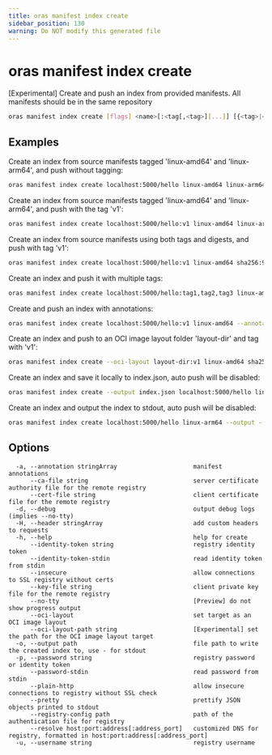 ```yaml
---
title: oras manifest index create
sidebar_position: 130
warning: Do NOT modify this generated file
---
```


# oras manifest index create

[Experimental] Create and push an index from provided manifests. All manifests should be in the same repository

```bash
oras manifest index create [flags] <name>[:<tag[,<tag>][...]] [{<tag>|<digest>}...]
```

## Examples

Create an index from source manifests tagged 'linux-amd64' and 'linux-arm64', and push without tagging:

```bash
oras manifest index create localhost:5000/hello linux-amd64 linux-arm64
```

Create an index from source manifests tagged 'linux-amd64' and 'linux-arm64', and push with the tag 'v1':

```bash
oras manifest index create localhost:5000/hello:v1 linux-amd64 linux-arm64
```

Create an index from source manifests using both tags and digests, and push with tag 'v1':

```bash
oras manifest index create localhost:5000/hello:v1 linux-amd64 sha256:99e4703fbf30916f549cd6bfa9cdbab614b5392fbe64fdee971359a77073cdf9
```

Create an index and push it with multiple tags:

```bash
oras manifest index create localhost:5000/hello:tag1,tag2,tag3 linux-amd64 linux-arm64 sha256:99e4703fbf30916f549cd6bfa9cdbab614b5392fbe64fdee971359a77073cdf9
```

Create and push an index with annotations:

```bash
oras manifest index create localhost:5000/hello:v1 linux-amd64 --annotation "key=val"
```

Create an index and push to an OCI image layout folder 'layout-dir' and tag with 'v1':

```bash
oras manifest index create --oci-layout layout-dir:v1 linux-amd64 sha256:99e4703fbf30916f549cd6bfa9cdbab614b5392fbe64fdee971359a77073cdf9
```

Create an index and save it locally to index.json, auto push will be disabled:

```bash
oras manifest index create --output index.json localhost:5000/hello linux-amd64 linux-arm64
```

Create an index and output the index to stdout, auto push will be disabled:

```bash
oras manifest index create localhost:5000/hello linux-arm64 --output - --pretty
```

## Options

```
  -a, --annotation stringArray                     manifest annotations
      --ca-file string                             server certificate authority file for the remote registry
      --cert-file string                           client certificate file for the remote registry
  -d, --debug                                      output debug logs (implies --no-tty)
  -H, --header stringArray                         add custom headers to requests
  -h, --help                                       help for create
      --identity-token string                      registry identity token
      --identity-token-stdin                       read identity token from stdin
      --insecure                                   allow connections to SSL registry without certs
      --key-file string                            client private key file for the remote registry
      --no-tty                                     [Preview] do not show progress output
      --oci-layout                                 set target as an OCI image layout
      --oci-layout-path string                     [Experimental] set the path for the OCI image layout target
  -o, --output path                                file path to write the created index to, use - for stdout
  -p, --password string                            registry password or identity token
      --password-stdin                             read password from stdin
      --plain-http                                 allow insecure connections to registry without SSL check
      --pretty                                     prettify JSON objects printed to stdout
      --registry-config path                       path of the authentication file for registry
      --resolve host:port:address[:address_port]   customized DNS for registry, formatted in host:port:address[:address_port]
  -u, --username string                            registry username
```
